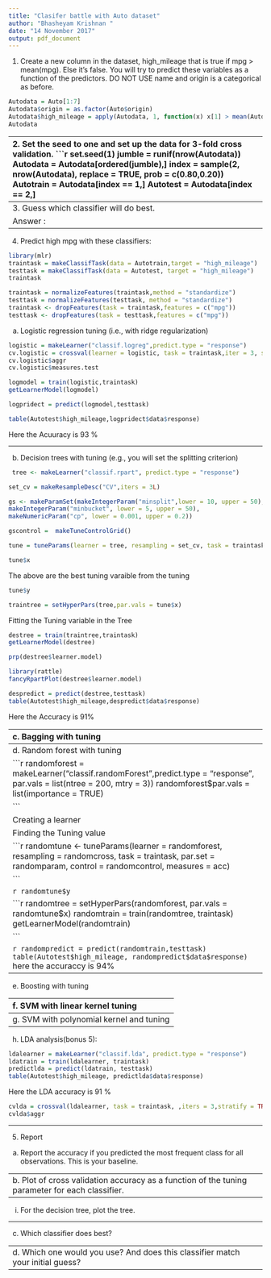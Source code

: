 ```yaml
---
title: "Clasifer battle with Auto dataset"
author: "Bhasheyam Krishnan "
date: "14 November 2017"
output: pdf_document
---
```

1. Create a new column in the dataset, high_mileage that is true if mpg > mean(mpg). Else it’s
false. You will try to predict these variables as a function of the predictors. DO NOT USE name
and origin is a categorical as before.

```r
Autodata = Auto[1:7]
Autodata$origin = as.factor(Auto$origin)
Autodata$high_mileage = apply(Autodata, 1, function(x) x[1] > mean(Autodata$mpg))
Autodata
```



-----------------------------------------------------------------------------------------------------------------
2. Set the seed to one and set up the data for 3-fold cross validation.
```r
set.seed(1)
jumble = runif(nrow(Autodata))
Autodata = Autodata[ordered(jumble),]
index = sample(2, nrow(Autodata), replace = TRUE, prob = c(0.80,0.20))
Autotrain = Autodata[index == 1,]
Autotest = Autodata[index == 2,]


```



-----------------------------------------------------------------------------------------------------------------
3. Guess which classifier will do best.

Answer :



-----------------------------------------------------------------------------------------------------------------
4. Predict high mpg with these classifiers:

```r
library(mlr)
traintask = makeClassifTask(data = Autotrain,target = "high_mileage")
testtask = makeClassifTask(data = Autotest, target = "high_mileage")
traintask

```
```r
traintask = normalizeFeatures(traintask,method = "standardize")
testtask = normalizeFeatures(testtask, method = "standardize")
traintask <- dropFeatures(task = traintask,features = c("mpg"))
testtask <- dropFeatures(task = testtask,features = c("mpg"))

```





a. Logistic regression tuning (i.e., with ridge regularization)
```r
logistic = makeLearner("classif.logreg",predict.type = "response")
cv.logistic = crossval(learner = logistic, task = traintask,iter = 3, stratify = TRUE,measures = acc,show.info = F)
cv.logistic$aggr
cv.logistic$measures.test
```
```r
logmodel = train(logistic,traintask)
getLearnerModel(logmodel)
```
```r
logpridect = predict(logmodel,testtask)

table(Autotest$high_mileage,logpridect$data$response)
```
Here the Acuuracy is 93 %



-----------------------------------------------------------------------------------------------------------------

b. Decision trees with tuning (e.g., you will set the splitting criterion)

```r
 tree <- makeLearner("classif.rpart", predict.type = "response")
```

```r
set_cv = makeResampleDesc("CV",iters = 3L)

```


```r
gs <- makeParamSet(makeIntegerParam("minsplit",lower = 10, upper = 50),
makeIntegerParam("minbucket", lower = 5, upper = 50),
makeNumericParam("cp", lower = 0.001, upper = 0.2))
```

```r
gscontrol =  makeTuneControlGrid()
```
```r
tune = tuneParams(learner = tree, resampling = set_cv, task = traintask, par.set = gs, control = gscontrol, measures = acc)
```



```r
tune$x
```
The above are the best tuning varaible from the tuning
```r
tune$y

```
```r
traintree = setHyperPars(tree,par.vals = tune$x)
```

Fitting the Tuning variable in the Tree

```r
destree = train(traintree,traintask)
getLearnerModel(destree)
```
```r
prp(destree$learner.model)
```


```r
library(rattle)	
fancyRpartPlot(destree$learner.model)	
```


```r
despredict = predict(destree,testtask)
table(Autotest$high_mileage,despredict$data$response)
```

Here the Accuracy is 91%



-----------------------------------------------------------------------------------------------------------------
c. Bagging with tuning


```r

baglearn = makeLearner("classif.boosting", predict.type = "response")

```
```r

```



-----------------------------------------------------------------------------------------------------------------
d. Random forest with tuning


```r
randomforest = makeLearner("classif.randomForest",predict.type = "response", par.vals = list(ntree = 200, mtry = 3))
randomforest$par.vals = list(importance = TRUE)

```


Creating a learner
```r
randomparam <- makeParamSet(
makeIntegerParam("ntree",lower = 50, upper = 500),
makeIntegerParam("mtry", lower = 3, upper = 10),
makeIntegerParam("nodesize", lower = 10, upper = 50)
)
randomcontrol <- makeTuneControlRandom(maxit = 50L)
randomcross = makeResampleDesc("CV",iter =  3L)
```


Finding the Tuning value

```r
randomtune <- tuneParams(learner = randomforest, resampling = randomcross, task = traintask, par.set = randomparam, control = randomcontrol, measures = acc)

```



```r
randomtune$y
```
```r
randomtune$x
```
The above are the best Tuning variable

```r
randomtree = setHyperPars(randomforest, par.vals = randomtune$x)
randomtrain = train(randomtree, traintask)
getLearnerModel(randomtrain)

```


```r
randompredict = predict(randomtrain,testtask)
table(Autotest$high_mileage, randompredict$data$response)
```
here the accuraccy is 94%
-----------------------------------------------------------------------------------------------------------------
e. Boosting with tuning




-----------------------------------------------------------------------------------------------------------------
f. SVM with linear kernel tuning

creating an learner , hyperparameter and Grid controller
```r
svmlearner = makeLearner("classif.ksvm", predict.type = "response")

svmparameter<- makeParamSet(
makeDiscreteParam("C", values = 2^c(-8,-4,-2,0)), #cost parameters
makeDiscreteParam("sigma", values = 2^c(-8,-4,0,4)) #RBF Kernel Parameter
)
svmcontrol = makeTuneControlGrid()
svmtune = tuneParams(svmlearner, task = traintask, resampling = randomcross, par.set  = svmparameter, control = svmcontrol, measures = acc)
```


```r
svmtune$y
```



```r
svmtune$x

```




```r
svmmodel = setHyperPars(svmlearner, par.vals  = svmtune$x)
svmtrain = train(svmmodel, traintask)
getLearnerModel(svmtrain)
```


```r
predictsvm = predict(svmtrain, testtask)
table (Autotest$high_mileage, predictsvm$data$response)
```
Same here the accuracy is also 94%

-----------------------------------------------------------------------------------------------------------------
g. SVM with polynomial kernel and tuning



-----------------------------------------------------------------------------------------------------------------

h. LDA analysis(bonus 5):
```r
ldalearner = makeLearner("classif.lda", predict.type = "response")
ldatrain = train(ldalearner, traintask)
predictlda = predict(ldatrain, testtask)
table(Autotest$high_mileage, predictlda$data$response)
```
Here the LDA accuracy is 91 %


```r
cvlda = crossval(ldalearner, task = traintask, ,iters = 3,stratify = TRUE,measures = acc,show.info = F)
cvlda$aggr
```





-----------------------------------------------------------------------------------------------------------------

5. Report
a. Report the accuracy if you predicted the most frequent class for all observations. This is
your baseline.






-----------------------------------------------------------------------------------------------------------------
b. Plot of cross validation accuracy as a function of the tuning parameter for each classifier.




-----------------------------------------------------------------------------------------------------------------

i. For the decision tree, plot the tree.




-----------------------------------------------------------------------------------------------------------------



c. Which classifier does best?




-----------------------------------------------------------------------------------------------------------------
d. Which one would you use? And does this classifier match your initial guess?












-----------------------------------------------------------------------------------------------------------------
